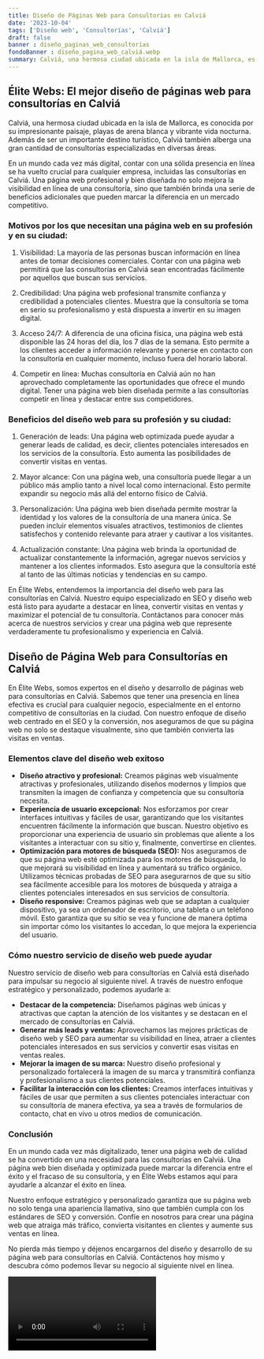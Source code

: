 ```yaml
---
title: Diseño de Páginas Web para Consultorías en Calviá
date: '2023-10-04'
tags: ['Diseño web', 'Consultorías', 'Calviá']
draft: false
banner : diseño_paginas_web_consultorías
fondoBanner : diseño_pagina_web_calviá.webp
summary: Calviá, una hermosa ciudad ubicada en la isla de Mallorca, es conocida por su impresionante paisaje, playas de arena blanca y vibrante vida nocturna. Además de ser un importante destino turístico, Calviá también alberga una gran cantidad de consultorías especializadas en diversas áreas.
---
```


## Élite Webs: El mejor diseño de páginas web para consultorías en Calviá

Calviá, una hermosa ciudad ubicada en la isla de Mallorca, es conocida por su impresionante paisaje, playas de arena blanca y vibrante vida nocturna. Además de ser un importante destino turístico, Calviá también alberga una gran cantidad de consultorías especializadas en diversas áreas.

En un mundo cada vez más digital, contar con una sólida presencia en línea se ha vuelto crucial para cualquier empresa, incluidas las consultorías en Calviá. Una página web profesional y bien diseñada no solo mejora la visibilidad en línea de una consultoría, sino que también brinda una serie de beneficios adicionales que pueden marcar la diferencia en un mercado competitivo.

### Motivos por los que necesitan una página web en su profesión y en su ciudad:

1. Visibilidad: La mayoría de las personas buscan información en línea antes de tomar decisiones comerciales. Contar con una página web permitirá que las consultorías en Calviá sean encontradas fácilmente por aquellos que buscan sus servicios.

2. Credibilidad: Una página web profesional transmite confianza y credibilidad a potenciales clientes. Muestra que la consultoría se toma en serio su profesionalismo y está dispuesta a invertir en su imagen digital.

3. Acceso 24/7: A diferencia de una oficina física, una página web está disponible las 24 horas del día, los 7 días de la semana. Esto permite a los clientes acceder a información relevante y ponerse en contacto con la consultoría en cualquier momento, incluso fuera del horario laboral.

4. Competir en línea: Muchas consultoría en Calviá aún no han aprovechado completamente las oportunidades que ofrece el mundo digital. Tener una página web bien diseñada permite a las consultorías competir en línea y destacar entre sus competidores.

### Beneficios del diseño web para su profesión y su ciudad:

1. Generación de leads: Una página web optimizada puede ayudar a generar leads de calidad, es decir, clientes potenciales interesados en los servicios de la consultoría. Esto aumenta las posibilidades de convertir visitas en ventas.

2. Mayor alcance: Con una página web, una consultoría puede llegar a un público más amplio tanto a nivel local como internacional. Esto permite expandir su negocio más allá del entorno físico de Calviá.

3. Personalización: Una página web bien diseñada permite mostrar la identidad y los valores de la consultoría de una manera única. Se pueden incluir elementos visuales atractivos, testimonios de clientes satisfechos y contenido relevante para atraer y cautivar a los visitantes.

4. Actualización constante: Una página web brinda la oportunidad de actualizar constantemente la información, agregar nuevos servicios y mantener a los clientes informados. Esto asegura que la consultoría esté al tanto de las últimas noticias y tendencias en su campo.

En Élite Webs, entendemos la importancia del diseño web para las consultorías en Calviá. Nuestro equipo especializado en SEO y diseño web está listo para ayudarte a destacar en línea, convertir visitas en ventas y maximizar el potencial de tu consultoría. Contáctanos para conocer más acerca de nuestros servicios y crear una página web que represente verdaderamente tu profesionalismo y experiencia en Calviá.

<GifSeo />

<Cta />

## Diseño de Página Web para Consultorías en Calviá

En Élite Webs, somos expertos en el diseño y desarrollo de páginas web para consultorías en Calviá. Sabemos que tener una presencia en línea efectiva es crucial para cualquier negocio, especialmente en el entorno competitivo de consultorías en la ciudad. Con nuestro enfoque de diseño web centrado en el SEO y la conversión, nos aseguramos de que su página web no solo se destaque visualmente, sino que también convierta las visitas en ventas.

### Elementos clave del diseño web exitoso

- **Diseño atractivo y profesional:** Creamos páginas web visualmente atractivas y profesionales, utilizando diseños modernos y limpios que transmiten la imagen de confianza y competencia que su consultoría necesita.
- **Experiencia de usuario excepcional:** Nos esforzamos por crear interfaces intuitivas y fáciles de usar, garantizando que los visitantes encuentren fácilmente la información que buscan. Nuestro objetivo es proporcionar una experiencia de usuario sin problemas que aliente a los visitantes a interactuar con su sitio y, finalmente, convertirse en clientes.
- **Optimización para motores de búsqueda (SEO):** Nos aseguramos de que su página web esté optimizada para los motores de búsqueda, lo que mejorará su visibilidad en línea y aumentará su tráfico orgánico. Utilizamos técnicas probadas de SEO para asegurarnos de que su sitio sea fácilmente accesible para los motores de búsqueda y atraiga a clientes potenciales interesados en sus servicios de consultoría.
- **Diseño responsive:** Creamos páginas web que se adaptan a cualquier dispositivo, ya sea un ordenador de escritorio, una tableta o un teléfono móvil. Esto garantiza que su sitio se vea y funcione de manera óptima sin importar cómo los visitantes lo accedan, lo que mejora la experiencia del usuario.

### Cómo nuestro servicio de diseño web puede ayudar

Nuestro servicio de diseño web para consultorías en Calviá está diseñado para impulsar su negocio al siguiente nivel. A través de nuestro enfoque estratégico y personalizado, podemos ayudarle a:

- **Destacar de la competencia:** Diseñamos páginas web únicas y atractivas que captan la atención de los visitantes y se destacan en el mercado de consultorías en Calviá.
- **Generar más leads y ventas:** Aprovechamos las mejores prácticas de diseño web y SEO para aumentar su visibilidad en línea, atraer a clientes potenciales interesados en sus servicios y convertir esas visitas en ventas reales.
- **Mejorar la imagen de su marca:** Nuestro diseño profesional y personalizado fortalecerá la imagen de su marca y transmitirá confianza y profesionalismo a sus clientes potenciales.
- **Facilitar la interacción con los clientes:** Creamos interfaces intuitivas y fáciles de usar que permiten a sus clientes potenciales interactuar con su consultoría de manera efectiva, ya sea a través de formularios de contacto, chat en vivo u otros medios de comunicación.

### Conclusión

En un mundo cada vez más digitalizado, tener una página web de calidad se ha convertido en una necesidad para las consultorías en Calviá. Una página web bien diseñada y optimizada puede marcar la diferencia entre el éxito y el fracaso de su consultoría, y en Élite Webs estamos aquí para ayudarle a alcanzar el éxito en línea.

Nuestro enfoque estratégico y personalizado garantiza que su página web no solo tenga una apariencia llamativa, sino que también cumpla con los estándares de SEO y conversión. Confíe en nosotros para crear una página web que atraiga más tráfico, convierta visitantes en clientes y aumente sus ventas en línea.

No pierda más tiempo y déjenos encargarnos del diseño y desarrollo de su página web para consultorías en Calviá. Contáctenos hoy mismo y descubra cómo podemos llevar su negocio al siguiente nivel en línea.

<Video />

<CtaBot job='Consultorías' city='Calviá'/>

<Gmaps query='Calviá+españa+maps' />